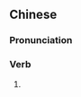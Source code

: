{{also|构得着}}
==Chinese==
{{zh-forms|s=构得着|type=12}}

===Pronunciation===
{{zh-pron
|m=gòudezháo
|cat=v
}}

===Verb===
{{zh-verb}}

# {{zh-alt-form|夠得著/够得着}}